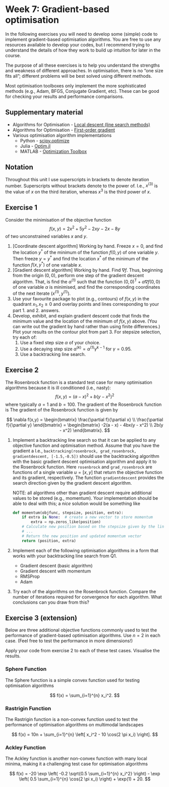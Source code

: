 # Week 7: Gradient-based optimisation

In the following exercises you will need to develop some (simple) code to implement gradient-based optimisation algorithms. You are free to use any resources available to develop your codes, but I recommend trying to understand the details of how they work to build up intuition for later in the course.

The purpose of all these exercises is to help you understand the strengths and weakness of different approaches. In optimisation, there is no "one size fits all"; different problems will be best solved using different methods.

Most optimisation toolboxes only implement the more sophisticated methods (e.g., Adam, BFGS, Conjugate Gradient, etc). These can be good for checking your results and performance comparisons.

## Supplementary material

- Algorithms for Optimisation - [Local descent (line search methods)](https://algorithmsbook.com/optimization/files/chapter-4.pdf)
- Algorithms for Optimisation - [First-order gradient](https://algorithmsbook.com/optimization/files/chapter-5.pdf)
- Various optimisation algorithm implementations
  - Python - [scipy.optimize](https://docs.scipy.org/doc/scipy/reference/optimize.html)
  - Julia - [Optim.jl](https://julianlsolvers.github.io/Optim.jl/stable/)
  - MATLAB - [Optimization Toolbox](https://uk.mathworks.com/help/optim/)

## Notation

Throughout this unit I use superscripts in brackets to denote iteration number. Superscripts without brackets denote to the power of. I.e., $x^{(3)}$ is the value of $x$ on the third iteration, whereas $x^3$ is the third power of $x$.

## Exercise 1

Consider the minimisation of the objective function
$$
    f(x,y)=2x^2+5y^2-2xy -2x-8y
$$
of two unconstrained variables $x$ and $y$.

1. \[Coordinate descent algorithm\] Working by hand. Freeze $x=0$, and find the location $y^*$ of the minimum of the function $f(0,y)$ of one variable $y$. Then freeze $y=y^*$ and find the location $x^*$ of the minimum of the function $f(x,y^*)$ of one variable $x$.
2. \[Gradient descent algorithm\] Working by hand. Find $\nabla f$. Thus, beginning from the origin $(0,0)$, perform one step of the gradient descent algorithm. That, is find the $\alpha^{(1)}$ such that the function $(0,0)^\mathrm{T}+\alpha\nabla f(0,0)$ of one variable $\alpha$ is minimised, and find the corresponding coordinates of the next iterate $(x^{(1)},y^{(1)})$.
3. Use your favourite package to plot (e.g., contours) of $f(x,y)$ in the quadrant $x_1,x_2\geq0$ and overlay points and lines corresponding to your part 1. and 2. answers. 
4. Develop, exhibit, and explain gradient descent code that finds the minimum value and the location of the minimum of $f(x,y)$ above. (You can write out the gradient by hand rather than using finite differences.) Plot your results on the contour plot from part 3. For stepsize selection, try each of:
   1. Use a fixed step size $\alpha$ of your choice.
   2. Use a decaying step size $\alpha^{(k)} = \alpha^{(1)}\gamma^{k-1}$ for $\gamma=0.95$.
   3. Use a backtracking line search.

## Exercise 2

The Rosenbrock function is a standard test case for many optimisation algorithms because it is ill conditioned (i.e., nasty):
$$
    f(x,y) = (a - x)^2 + b(y - x^2)^2
$$
where typically $a = 1$ and $b = 100$. The gradient of the Rosenbrock function is
The gradient of the Rosenbrock function is given by

$$
\nabla f(x,y) = 
\begin{bmatrix}
\frac{\partial f}{\partial x} \\
\frac{\partial f}{\partial y}
\end{bmatrix}
=
\begin{bmatrix}
-2(a - x) - 4bx(y - x^2) \\
2b(y - x^2)
\end{bmatrix}.
$$

1. Implement a backtracking line search so that it can be applied to any objective function and optimisation method. Assume that you have the gradient  a I.e., `backtracking(rosenbrock, grad_rosenbrock, gradientdescent, [-1.5,-0.5])` should use the backtracking algorithm with the basic gradient descent optimisation algorithm and apply it to the Rosenbrock function. Here `rosenbrock` and `grad_rosenbrock` are functions of a single variable $u=[x,y]$ that return the objective function and its gradient, respectively. The function `gradientdescent` provides the search direction given by the gradient descent algorithm.
   
   NOTE: all algorithms other than gradient descent require additional values to be stored (e.g., momentum). Your implementation should be able to deal with this; a _nice_ solution would be something like

   ```python
   def momentum(objfunc, stepsize, position, extra):
       if extra is None:  # create a new vector to store momentum
           extra = np.zeros_like(position)
       # Calculate new position based on the stepsize given by the line search
       # ...
       # Return the new position and updated momentum vector
       return (position, extra)
   ```
2. Implement each of the following optimisation algorithms in a form that works with your backtracking line search from Q1.
   - Gradient descent (basic algorithm)
   - Gradient descent with momentum
   - RMSProp
   - Adam
3. Try each of the algorithms on the Rosenbrock function. Compare the number of iterations required for convergence for each algorithm. What conclusions can you draw from this?

## Exercise 3 (extension)

Below are three additional objective functions commonly used to test the performance of gradient-based optimisation algorithms. Use $n=2$ in each case. (Feel free to test the performance in more dimensions!)

Apply your code from exercise 2 to each of these test cases. Visualise the results.

### Sphere Function

The Sphere function is a simple convex function used for testing optimisation algorithms

$$
f(x) = \sum_{i=1}^{n} x_i^2.
$$

### Rastrigin Function

The Rastrigin function is a non-convex function used to test the performance of optimisation algorithms on multimodal landscapes

$$
f(x) = 10n + \sum_{i=1}^{n} \left[ x_i^2 - 10 \cos(2 \pi x_i) \right].
$$

### Ackley Function

The Ackley function is another non-convex function with many local minima, making it a challenging test case for optimisation algorithms

$$
f(x) = -20 \exp \left( -0.2 \sqrt{0.5 \sum_{i=1}^{n} x_i^2} \right) - \exp \left( 0.5 \sum_{i=1}^{n} \cos(2 \pi x_i) \right) + \exp(1) + 20.
$$
